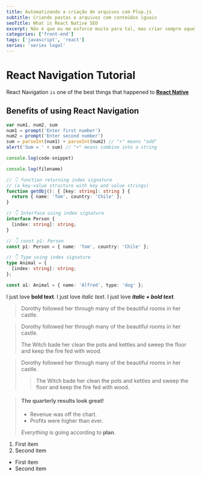 ```yaml
---
title: Automatizando a criação de arquivos com Plop.js
subtitle: Criando pastas e arquivos com conteúdos iguais
seoTitle: What is React Native SEO
excerpt: Não é que eu me esforce muito para tal, mas criar sempre aquela mesma estruturinha e conteúdo base de arquivos é aquele tipo de tarefa que poderia não existir.
categories: ['front-end']
tags: ['javascript', 'react']
series: 'series legal'
---
```


# React Navigation Tutorial

React Navigation `is` one of the best things that happened to [**React Native**](https://reactnative.org)

## Benefits of using React Navigation

```js {1, 3-4} showLineNumbers
var num1, num2, sum
num1 = prompt('Enter first number')
num2 = prompt('Enter second number')
sum = parseInt(num1) + parseInt(num2) // "+" means "add"
alert('Sum = ' + sum) // "+" means combine into a string
```

```js code-snippet
console.log(code-snippet)
```

```javascript:hello.js
console.log(filename)
```

```ts {1, 3-4} showLineNumbers
// 👇️ function returning index signature
// (a key-value structure with key and value strings)
function getObj(): { [key: string]: string } {
  return { name: 'Tom', country: 'Chile' };
}

// 👇️ Interface using index signature
interface Person {
  [index: string]: string;
}

// 👇️ const p1: Person
const p1: Person = { name: 'Tom', country: 'Chile' };

// 👇️ Type using index signature
type Animal = {
  [index: string]: string;
};

const a1: Animal = { name: 'Alfred', type: 'dog' };
```

I just love **bold text**.
I just love *italic text*.
I just love ***italic + bold text***.

> Dorothy followed her through many of the beautiful rooms in her castle.

> Dorothy followed her through many of the beautiful rooms in her castle.
>
> The Witch bade her clean the pots and kettles and sweep the floor and keep the fire fed with wood.

> Dorothy followed her through many of the beautiful rooms in her castle.
>
>> The Witch bade her clean the pots and kettles and sweep the floor and keep the fire fed with wood.

> #### The quarterly results look great!
>
> - Revenue was off the chart.
> - Profits were higher than ever.
>
>  *Everything* is going according to **plan**.

1. First item
2. Second item

- First item
- Second item
